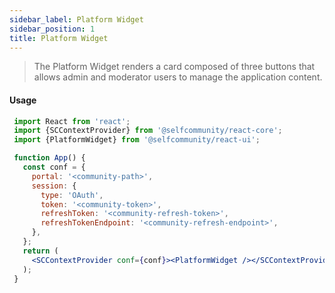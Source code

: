 ```yaml
---
sidebar_label: Platform Widget
sidebar_position: 1
title: Platform Widget
---
```


> The Platform Widget renders a card composed of three buttons that allows admin and moderator users to manage the application content.



<Logged><PlatformWidget/></Logged>

#### Usage

```jsx
 import React from 'react';
 import {SCContextProvider} from '@selfcommunity/react-core';
 import {PlatformWidget} from '@selfcommunity/react-ui';

 function App() {
   const conf = {
     portal: '<community-path>',
     session: {
       type: 'OAuth',
       token: '<community-token>',
       refreshToken: '<community-refresh-token>',
       refreshTokenEndpoint: '<community-refresh-endpoint>',
     },
   };
   return (
     <SCContextProvider conf={conf}><PlatformWidget /></SCContextProvider>
   );
 }
```